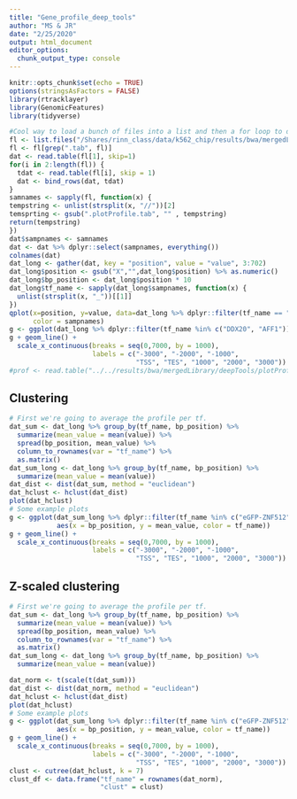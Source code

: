 ```yaml
---
title: "Gene_profile_deep_tools"
author: "MS & JR"
date: "2/25/2020"
output: html_document
editor_options:
  chunk_output_type: console
---
```


```r
knitr::opts_chunk$set(echo = TRUE)
options(stringsAsFactors = FALSE)
library(rtracklayer)
library(GenomicFeatures)
library(tidyverse)
```

```r
#Cool way to load a bunch of files into a list and then a for loop to do the same for all files and the bind them at the end
fl <- list.files("/Shares/rinn_class/data/k562_chip/results/bwa/mergedLibrary/deepTools/plotProfile/", full.names=TRUE)
fl <- fl[grep(".tab", fl)]
dat <- read.table(fl[1], skip=1)
for(i in 2:length(fl)) {
  tdat <- read.table(fl[i], skip = 1)
  dat <- bind_rows(dat, tdat)
}
samnames <- sapply(fl, function(x) {
tempstring <- unlist(strsplit(x, "//"))[2]
temsprting <- gsub(".plotProfile.tab", "" , tempstring)
return(tempstring)
})
dat$sampnames <- samnames
dat <- dat %>% dplyr::select(sampnames, everything())
colnames(dat)
dat_long <- gather(dat, key = "position", value = "value", 3:702)
dat_long$position <- gsub("X","",dat_long$position) %>% as.numeric()
dat_long$bp_position <- dat_long$position * 10
dat_long$tf_name <- sapply(dat_long$sampnames, function(x) {
  unlist(strsplit(x, "_"))[[1]]
})
qplot(x=position, y=value, data=dat_long %>% dplyr::filter(tf_name == "AFF1"), geom=c("point", "smooth"),
      color = sampnames)
g <- ggplot(dat_long %>% dplyr::filter(tf_name %in% c("DDX20", "AFF1")), aes(x = bp_position, y = value, color = sampnames))
g + geom_line() +
  scale_x_continuous(breaks = seq(0,7000, by = 1000),
                     labels = c("-3000", "-2000", "-1000",
                                "TSS", "TES", "1000", "2000", "3000"))
#prof <- read.table("../../results/bwa/mergedLibrary/deepTools/plotProfile/", header=FALSE, skip=3) #This gets us to the third row as the first two are not values
```

## Clustering

```r
# First we're going to average the profile per tf.
dat_sum <- dat_long %>% group_by(tf_name, bp_position) %>%
  summarize(mean_value = mean(value)) %>%
  spread(bp_position, mean_value) %>%
  column_to_rownames(var = "tf_name") %>%
  as.matrix()
dat_sum_long <- dat_long %>% group_by(tf_name, bp_position) %>%
  summarize(mean_value = mean(value))
dat_dist <- dist(dat_sum, method = "euclidean")
dat_hclust <- hclust(dat_dist)
plot(dat_hclust)
# Some example plots
g <- ggplot(dat_sum_long %>% dplyr::filter(tf_name %in% c("eGFP-ZNF512", "HDAC3")),
            aes(x = bp_position, y = mean_value, color = tf_name))
g + geom_line() +
  scale_x_continuous(breaks = seq(0,7000, by = 1000),
                     labels = c("-3000", "-2000", "-1000",
                                "TSS", "TES", "1000", "2000", "3000"))
```

## Z-scaled clustering

```r
# First we're going to average the profile per tf.
dat_sum <- dat_long %>% group_by(tf_name, bp_position) %>%
  summarize(mean_value = mean(value)) %>%
  spread(bp_position, mean_value) %>%
  column_to_rownames(var = "tf_name") %>%
  as.matrix()
dat_sum_long <- dat_long %>% group_by(tf_name, bp_position) %>%
  summarize(mean_value = mean(value))

dat_norm <- t(scale(t(dat_sum)))
dat_dist <- dist(dat_norm, method = "euclidean")
dat_hclust <- hclust(dat_dist)
plot(dat_hclust)
# Some example plots
g <- ggplot(dat_sum_long %>% dplyr::filter(tf_name %in% c("eGFP-ZNF512", "HDAC3")),
            aes(x = bp_position, y = mean_value, color = tf_name))
g + geom_line() +
  scale_x_continuous(breaks = seq(0,7000, by = 1000),
                     labels = c("-3000", "-2000", "-1000",
                                "TSS", "TES", "1000", "2000", "3000"))
clust <- cutree(dat_hclust, k = 7)
clust_df <- data.frame("tf_name" = rownames(dat_norm),
                       "clust" = clust)
```
